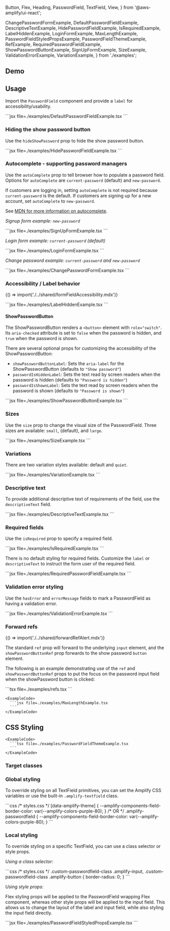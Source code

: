   Button,
  Flex,
  Heading,
  PasswordField,
  TextField,
  View,
} from '@aws-amplify/ui-react';

  ChangePasswordFormExample,
  DefaultPasswordFieldExample,
  DescriptiveTextExample,
  HidePasswordFieldExample,
  IsRequiredExample,
  LabelHiddenExample,
  LoginFormExample,
  MaxLengthExample,
  PasswordFieldStyledPropsExample,
  PasswordFieldThemeExample,
  RefExample,
  RequiredPasswordFieldExample,
  ShowPasswordButtonExample,
  SignUpFormExample,
  SizeExample,
  ValidationErrorExample,
  VariationExample,
} from './examples';

## Demo

<PasswordFieldDemo />

## Usage

Import the `PasswordField` component and provide a `label` for accessibility/usability.

<Example>
  <DefaultPasswordFieldExample />

  <ExampleCode>
    ```jsx file=./examples/DefaultPasswordFieldExample.tsx
    ```
  </ExampleCode>
</Example>

### Hiding the show password button

Use the `hideShowPassword` prop to hide the show password button.

<Example>
  <HidePasswordFieldExample />

  <ExampleCode>
    ```jsx file=./examples/HidePasswordFieldExample.tsx
    ```
  </ExampleCode>
</Example>

### Autocomplete - supporting password managers

Use the `autoComplete` prop to tell browser how to populate a password field. Options for `autoComplete` are `current-password` (default) and `new-password`.

If customers are logging in, setting `autoComplete` is not required because `current-password` is the default. If customers are signing up for a new account, set `autoComplete` to `new-password`.

See [MDN for more information on autocomplete](https://developer.mozilla.org/en-US/docs/Web/HTML/Attributes/autocomplete).

_Signup form example: `new-password`_

<Example>
  <SignUpFormExample />

  <ExampleCode>
    ```jsx file=./examples/SignUpFormExample.tsx
    ```
  </ExampleCode>
</Example>

_Login form example: `current-password` (default)_

<Example>
  <LoginFormExample />

  <ExampleCode>
    ```jsx file=./examples/LoginFormExample.tsx
    ```
  </ExampleCode>
</Example>

_Change password example: `current-password` and `new-password`_

<Example>
  <ChangePasswordFormExample />

  <ExampleCode>
    ```jsx file=./examples/ChangePasswordFormExample.tsx
    ```
  </ExampleCode>
</Example>

### Accessibility / Label behavior

<Fragment>{() => import('./../shared/formFieldAccessibility.mdx')}</Fragment>

<Example>
  <LabelHiddenExample />

  <ExampleCode>
    ```jsx file=./examples/LabelHiddenExample.tsx
    ```
  </ExampleCode>
</Example>

#### ShowPasswordButton

The ShowPasswordButton renders a `<button>` element with `role="switch"`. Its `aria-checked` attribute is set to `false` when the password is hidden, and `true` when the password is shown.

There are several optional props for customizing the accessibility of the ShowPasswordButton:

- `showPasswordButtonLabel`: Sets the `aria-label` for the ShowPasswordButton (defaults to `"Show password"`)
- `passwordIsHiddenLabel`: Sets the text read by screen readers when the password is hidden (defaults to `"Password is hidden"`)
- `passwordIsShownLabel`: Sets the text read by screen readers when the password is shown (defaults to `"Password is shown"`)

<Example>
  <ShowPasswordButtonExample />

  <ExampleCode>
    ```jsx file=./examples/ShowPasswordButtonExample.tsx
    ```
  </ExampleCode>
</Example>

### Sizes

Use the `size` prop to change the visual size of the PasswordField. Three sizes are available: `small`, (default), and `large`.

<Example>
  <SizeExample />

  <ExampleCode>
    ```jsx file=./examples/SizeExample.tsx
    ```
  </ExampleCode>
</Example>

### Variations

There are two variation styles available: default and `quiet`.

<Example>
  <VariationExample />

  <ExampleCode>
    ```jsx file=./examples/VariationExample.tsx
    ```
  </ExampleCode>
</Example>

### Descriptive text

To provide additional descriptive text of requirements of the field, use the `descriptiveText` field.

<Example>
  <DescriptiveTextExample />

  <ExampleCode>
    ```jsx file=./examples/DescriptiveTextExample.tsx
    ```
  </ExampleCode>
</Example>

### Required fields

Use the `isRequired` prop to specify a required field.

<Example>
  <IsRequiredExample />

  <ExampleCode>
    ```jsx file=./examples/IsRequiredExample.tsx
    ```
  </ExampleCode>
</Example>

There is no default styling for required fields. Customize the `label` or `descriptiveText` to instruct the form user of the required field.

<Example>
  <RequiredPasswordFieldExample />

  <ExampleCode>
    ```jsx file=./examples/RequiredPasswordFieldExample.tsx
    ```
  </ExampleCode>
</Example>

### Validation error styling

Use the `hasError` and `errorMessage` fields to mark a PasswordField as having a validation error.

<Example>
  <ValidationErrorExample />

  <ExampleCode>
    ```jsx file=./examples/ValidationErrorExample.tsx
    ```
  </ExampleCode>
</Example>

### Forward refs

<Fragment>{() => import('./../shared/forwardRefAlert.mdx')}</Fragment>

The standard `ref` prop will forward to the underlying `input` element, and the `showPasswordButtonRef` prop forwards to the show password `button` element.

The following is an example demonstrating use of the `ref` and `showPasswordButtonRef` props to put the focus on the password input field when the showPassword button is clicked:

<Example>
  <RefExample />

  <ExampleCode>
    ```tsx file=./examples/refs.tsx
    ```
  </ExampleCode>
</Example>

<StandardHTMLAttributes component="PasswordField" link="input" element="<input>">
  <Example>
    <MaxLengthExample />

    <ExampleCode>
      ```jsx file=./examples/MaxLengthExample.tsx
      ```
    </ExampleCode>

  </Example>
</StandardHTMLAttributes>

## CSS Styling

<ThemeExample component="PasswordField">
  <Example>
    <PasswordFieldThemeExample />

    <ExampleCode>
      ```tsx file=./examples/PasswordFieldThemeExample.tsx
      ```
    </ExampleCode>

  </Example>
</ThemeExample>

### Target classes

<ComponentStyleDisplay componentName="PasswordField" />

### Global styling

To override styling on all TextField primitives, you can set the Amplify CSS variables or use the built-in `.amplify-textfield` class.

<Example>
  <PasswordField label="Globally styled password field" name="password" className="globally-styled-textfield" />

  <ExampleCode>
    ```css
    /* styles.css */
    [data-amplify-theme] {
      --amplify-components-field-border-color: var(--amplify-colors-purple-80);
    }
    /* OR */
    .amplify-passwordfield {
      --amplify-components-field-border-color: var(--amplify-colors-purple-80);
    }
    ```
  </ExampleCode>
</Example>

### Local styling

To override styling on a specific TextField, you can use a class selector or style props.

_Using a class selector:_

<Example>
  <PasswordField className="custom-passwordfield-class" label="Square password field" name="password" />

  <ExampleCode>
    ```css
    /* styles.css */
    .custom-passwordfield-class .amplify-input,
    .custom-passwordfield-class .amplify-button {
      border-radius: 0;
    }
    ```
  </ExampleCode>
</Example>

_Using style props:_

Flex styling props will be applied to the PasswordField wrapping Flex component, whereas other style props will be applied to the input field. This allows us to change the layout of the label and input field, while also styling the input field directly.

<Example>
  <PasswordFieldStyledPropsExample />

  <ExampleCode>
    ```jsx file=./examples/PasswordFieldStyledPropsExample.tsx
    ```
  </ExampleCode>
</Example>
